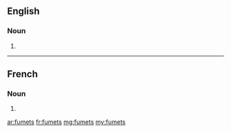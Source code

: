 ==English==

===Noun===
{{head|en|plural}}

# {{plural of|fumet|lang=en|nocat=1}}

----

==French==

===Noun===
{{head|fr|plural}} {{m-p}}

# {{plural of|fumet|lang=fr|nocat=1}}

[[ar:fumets]]
[[fr:fumets]]
[[mg:fumets]]
[[my:fumets]]